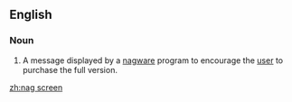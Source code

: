 ==English==

===Noun===
{{en-noun|head=[[nag]] [[screen]]}}

# {{label|en|computing}} A message displayed by a [[nagware]] program to encourage the [[user]] to purchase the full version.

[[zh:nag screen]]